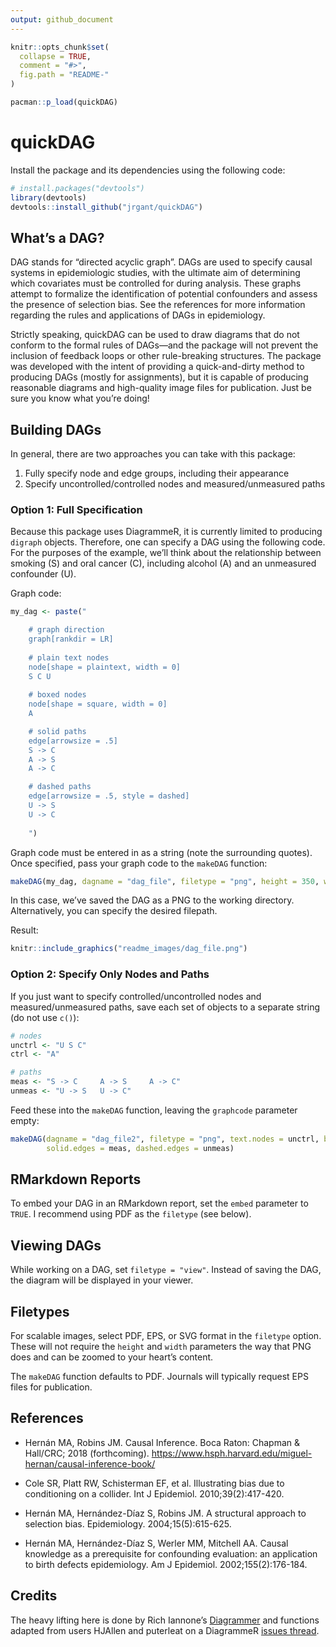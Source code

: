 ```yaml
---
output: github_document
---
```


<!-- README.md is generated from README.Rmd. Please edit that file -->

```r
knitr::opts_chunk$set(
  collapse = TRUE,
  comment = "#>",
  fig.path = "README-"
)

pacman::p_load(quickDAG)
```

# quickDAG

Install the package and its dependencies using the following code:

```R
# install.packages("devtools")
library(devtools)
devtools::install_github("jrgant/quickDAG")
```

## What's a DAG?

DAG stands for "directed acyclic graph". DAGs are used to specify causal systems in epidemiologic studies, with the ultimate aim of determining which covariates must be controlled for during analysis. These graphs attempt to formalize the identification of potential confounders and assess the presence of selection bias. See the references for more information regarding the rules and applications of DAGs in epidemiology.

Strictly speaking, quickDAG can be used to draw diagrams that do not conform to the formal rules of DAGs---and the package will not prevent the inclusion of feedback loops or other rule-breaking structures. The package was developed with the intent of providing a quick-and-dirty method to producing DAGs (mostly for assignments), but it is capable of producing reasonable diagrams and high-quality image files for publication. Just be sure you know what you're doing!


## Building DAGs

In general, there are two approaches you can take with this package:

1. Fully specify node and edge groups, including their appearance
2. Specify uncontrolled/controlled nodes and measured/unmeasured paths

### Option 1: Full Specification

Because this package uses DiagrammeR, it is currently limited to producing `digraph` objects. Therefore, one can specify a DAG using the following code. For the purposes of the example, we'll think about the relationship between smoking (S) and oral cancer (C), including alcohol (A) and an unmeasured confounder (U).

Graph code:

```R
my_dag <- paste("

    # graph direction
    graph[rankdir = LR]
    
    # plain text nodes
    node[shape = plaintext, width = 0]
    S C U
    
    # boxed nodes
    node[shape = square, width = 0]
    A

    # solid paths 
    edge[arrowsize = .5]
    S -> C
    A -> S
    A -> C

    # dashed paths
    edge[arrowsize = .5, style = dashed]
    U -> S
    U -> C
    
    ")
```

Graph code must be entered in as a string (note the surrounding quotes). Once specified, pass your graph code to the `makeDAG` function:

```R
makeDAG(my_dag, dagname = "dag_file", filetype = "png", height = 350, width = 500)
```

In this case, we've saved the DAG as a PNG to the working directory. Alternatively, you can specify the desired filepath.

Result:

```R
knitr::include_graphics("readme_images/dag_file.png")
```


### Option 2: Specify Only Nodes and Paths

If you just want to specify controlled/uncontrolled nodes and measured/unmeasured paths, save each set of objects to a separate string (do not use `c()`):

```R
# nodes
unctrl <- "U S C"
ctrl <- "A"

# paths
meas <- "S -> C     A -> S     A -> C"
unmeas <- "U -> S   U -> C"
```

Feed these into the `makeDAG` function, leaving the `graphcode` parameter empty:

```R
makeDAG(dagname = "dag_file2", filetype = "png", text.nodes = unctrl, box.nodes = ctrl,
        solid.edges = meas, dashed.edges = unmeas)
```

## RMarkdown Reports

To embed your DAG in an RMarkdown report, set the `embed` parameter to `TRUE`. I recommend using PDF as the `filetype` (see below).


## Viewing DAGs

While working on a DAG, set `filetype = "view"`. Instead of saving the DAG, the diagram will be displayed in your viewer.


## Filetypes

For scalable images, select PDF, EPS, or SVG format in the `filetype` option. These will not require the `height` and `width` parameters the way that PNG does and can be zoomed to your heart's content. 

The `makeDAG` function defaults to PDF. Journals will typically request EPS files for publication.

## References

+ Hernán MA, Robins JM. Causal Inference. Boca Raton: Chapman & Hall/CRC; 2018 (forthcoming). [https://www.hsph.harvard.edu/miguel-hernan/causal-inference-book/](https://www.hsph.harvard.edu/miguel-hernan/causal-inference-book/)

+ Cole SR, Platt RW, Schisterman EF, et al. Illustrating bias due to conditioning on a collider. Int J Epidemiol. 2010;39(2):417-420.

+ Hernán MA, Hernández-Díaz S, Robins JM. A structural approach to selection bias. Epidemiology. 2004;15(5):615-625.

+ Hernán MA, Hernández-Díaz S, Werler MM, Mitchell AA. Causal knowledge as a prerequisite for confounding evaluation: an application to birth defects epidemiology. Am J Epidemiol. 2002;155(2):176-184.


## Credits

The heavy lifting here is done by Rich Iannone's [Diagrammer](https://github.com/rich-iannone/DiagrammeR) and functions adapted from users HJAllen and puterleat on a DiagrammeR [issues thread](https://github.com/rich-iannone/DiagrammeR/issues/133).
